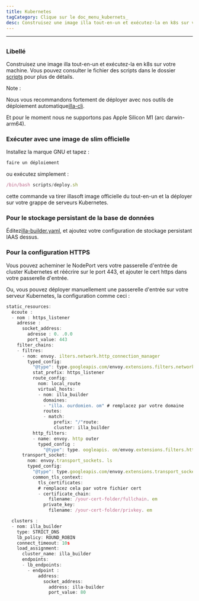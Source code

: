 ```yaml
---
title: Kubernetes
tagCategory: Clique sur le doc_menu_kubernets_
desc: Construisez une image illa tout-en-un et exécutez-la en k8s sur votre machine.
---
```


* * *

## <Heading hidden>Kubernetes</Heading>

### Libellé

Construisez une image illa tout-en-un et exécutez-la en k8s sur votre machine. Vous pouvez consulter le fichier des scripts dans le dossier [scripts](https://github.com/illacloud/deploy-illa-manually/blob/main/kubernetes/scripts) pour plus de détails.

Note :

Nous vous recommandons fortement de déployer avec nos outils de déploiement automatique[illa-cli](https://github.com/illacloud/illa).

Et pour le moment nous ne supportons pas Apple Silicon M1 (arc darwin-arm64).

### Exécuter avec une image de slim officielle

Installez la marque GNU et tapez :

```jsx
faire un déploiement
```

ou exécutez simplement :

```jsx
/bin/bash scripts/deploy.sh
```

cette commande va tirer illasoft image officielle du tout-en-un et la déployer sur votre grappe de serveurs Kubernetes.

### Pour le stockage persistant de la base de données

Éditez[illa-builder.yaml](https://github.com/illacloud/deploy-illa-manually/blob/main/kubernetes/illa-builder.yaml), et ajoutez votre configuration de stockage persistant IAAS dessus.

### Pour la configuration HTTPS

Vous pouvez acheminer le NodePort vers votre passerelle d'entrée de cluster Kubernetes et réécrire sur le port 443, et ajouter le cert https dans votre passerelle d'entrée.

Ou, vous pouvez déployer manuellement une passerelle d'entrée sur votre serveur Kubernetes, la configuration comme ceci :

```jsx
static_resources:
  écoute :
  - nom : https_listener
    adresse :
      socket_address:
        adresse : 0. .0.0
        port_value: 443
    filter_chains:
    - filtres:
      - nom: envoy. ilters.network.http_connection_manager
        typed_config:
          "@type": type.googleapis.com/envoy.extensions.filters.network.http_connection_manager.v3. ttpConnectionManager
          stat_prefix: https_listener
          route_config:
            nom: local_route
            virtual_hosts:
            - nom: illa_builder
              domaines:
              - "illa. ourdomien. om" # remplacez par votre domaine
              routes:
              - match:
                  prefix: "/"route:
                  cluster: illa_builder
          http_filters:
          - name: envoy. http outer
            typed_config :
              "@type": type. oogleapis. om/envoy.extensions.filters.http.router.v3.Router
      transport_socket:
        nom: envoy.transport_sockets. ls
        typed_config:
          "@type": type.googleapis.com/envoy.extensions.transport_sockets.tls.v3. ownstreamTlsContext
          common_tls_context:
            tls_certificates:
            # remplacez cela par votre fichier cert
            - certificate_chain:
                filename: /your-cert-folder/fullchain. em
              private_key:
                filename: /your-cert-folder/privkey. em

  clusters :
  - nom: illa_builder
    type: STRICT_DNS
    lb_policy: ROUND_ROBIN
    connect_timeout: 10s
    load_assignment:
      cluster_name: illa_builder
      endpoints:
      - lb_endpoints:
        - endpoint :
            address:
              socket_address:
                address: illa-builder
                port_value: 80
```

